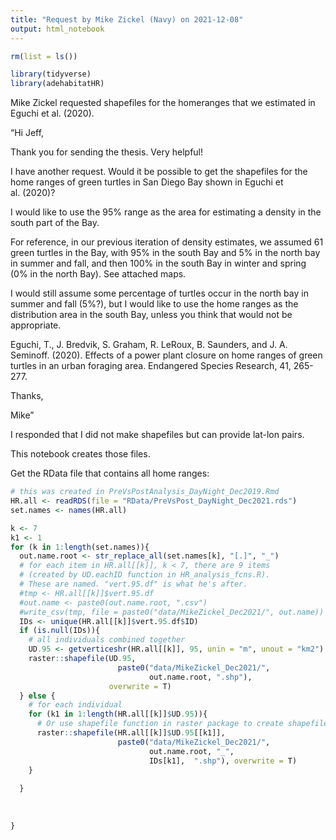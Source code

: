 ```yaml
---
title: "Request by Mike Zickel (Navy) on 2021-12-08"
output: html_notebook
---
```



```r
rm(list = ls())

library(tidyverse)
library(adehabitatHR)
```

Mike Zickel requested shapefiles for the homeranges that we estimated in Eguchi et al. (2020). 

"Hi Jeff,

Thank you for sending the thesis. Very helpful!

I have another request. Would it be possible to get the shapefiles for the home ranges of green turtles in San Diego Bay shown in Eguchi et al. (2020)?

I would like to use the 95% range as the area for estimating a density in the south part of the Bay.

For reference, in our previous iteration of density estimates, we assumed 61 green turtles in the Bay, with 95% in the south Bay and 5% in the north bay in summer and fall, and then 100% in the south Bay in winter and spring (0% in the north Bay). See attached maps.

I would still assume some percentage of turtles occur in the north bay in summer and fall (5%?), but I would like to use the home ranges as the distribution area in the south Bay, unless you think that would not be appropriate.

Eguchi, T., J. Bredvik, S. Graham, R. LeRoux, B. Saunders, and J. A. Seminoff. (2020). Effects of a power plant closure on home ranges of green turtles in an urban foraging area. Endangered Species Research, 41, 265-277.

Thanks,

Mike"

I responded that I did not make shapefiles but can provide lat-lon pairs. 

This notebook creates those files.

Get the RData file that contains all home ranges:

```r
# this was created in PreVsPostAnalysis_DayNight_Dec2019.Rmd
HR.all <- readRDS(file = "RData/PreVsPost_DayNight_Dec2021.rds")
set.names <- names(HR.all)

k <- 7
k1 <- 1
for (k in 1:length(set.names)){
  out.name.root <- str_replace_all(set.names[k], "[.]", "_")
  # for each item in HR.all[[k]], k < 7, there are 9 items 
  # (created by UD.eachID function in HR_analysis_fcns.R).
  # These are named. "vert.95.df" is what he's after.
  #tmp <- HR.all[[k]]$vert.95.df
  #out.name <- paste0(out.name.root, ".csv")
  #write_csv(tmp, file = paste0("data/MikeZickel_Dec2021/", out.name))
  IDs <- unique(HR.all[[k]]$vert.95.df$ID)
  if (is.null(IDs)){
    # all individuals combined together
    UD.95 <- getverticeshr(HR.all[[k]], 95, unin = "m", unout = "km2")
    raster::shapefile(UD.95,
                        paste0("data/MikeZickel_Dec2021/", 
                               out.name.root, ".shp"), 
                      overwrite = T)
  } else {
    # for each individual
    for (k1 in 1:length(HR.all[[k]]$UD.95)){    
      # Or use shapefile function in raster package to create shapefiles
      raster::shapefile(HR.all[[k]]$UD.95[[k1]],
                        paste0("data/MikeZickel_Dec2021/", 
                               out.name.root, "_", 
                               IDs[k1],  ".shp"), overwrite = T)
    }  
    
  }
  
  
  
}
```

